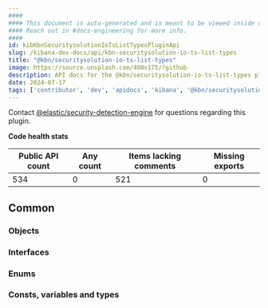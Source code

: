 ```yaml
---
####
#### This document is auto-generated and is meant to be viewed inside our experimental, new docs system.
#### Reach out in #docs-engineering for more info.
####
id: kibKbnSecuritysolutionIoTsListTypesPluginApi
slug: /kibana-dev-docs/api/kbn-securitysolution-io-ts-list-types
title: "@kbn/securitysolution-io-ts-list-types"
image: https://source.unsplash.com/400x175/?github
description: API docs for the @kbn/securitysolution-io-ts-list-types plugin
date: 2024-07-17
tags: ['contributor', 'dev', 'apidocs', 'kibana', '@kbn/securitysolution-io-ts-list-types']
---
```




Contact [@elastic/security-detection-engine](https://github.com/orgs/elastic/teams/security-detection-engine) for questions regarding this plugin.

**Code health stats**

| Public API count  | Any count | Items lacking comments | Missing exports |
|-------------------|-----------|------------------------|-----------------|
| 534 | 0 | 521 | 0 |

## Common

### Objects
<DocDefinitionList data={kbnSecuritysolutionIoTsListTypesObj.common.objects}/>

### Interfaces
<DocDefinitionList data={kbnSecuritysolutionIoTsListTypesObj.common.interfaces}/>

### Enums
<DocDefinitionList data={kbnSecuritysolutionIoTsListTypesObj.common.enums}/>

### Consts, variables and types
<DocDefinitionList data={kbnSecuritysolutionIoTsListTypesObj.common.misc}/>

